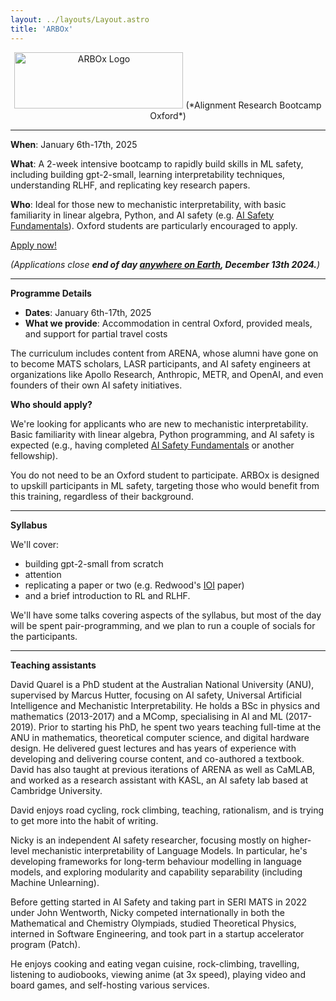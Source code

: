 ```yaml
---
layout: ../layouts/Layout.astro
title: 'ARBOx'
---
```


<div style='text-align: center;'>
<Image src="/src/logos/arboxtransparent.svg" alt="ARBOx Logo" width='270px' height='90px'/>
(*Alignment Research Bootcamp Oxford*)
</div>



---

**When**: January 6th-17th, 2025

**What**: A 2-week intensive bootcamp to rapidly build skills in ML safety, including building gpt-2-small, learning interpretability techniques, understanding RLHF, and replicating key research papers.

**Who**: Ideal for those new to mechanistic interpretability, with basic familiarity in linear algebra, Python, and AI safety (e.g. [AI Safety Fundamentals](https://aisafetyfundamentals.com)). Oxford students are particularly encouraged to apply.

[Apply now!](https://airtable.com/appYLUyQifgR31gwq/pag53x1mwSivabJAq/form)

*(Applications close **end of day [anywhere on Earth](https://time.is/Anywhere_on_Earth), December 13th 2024.**)*

---

**Programme Details**

- **Dates**: January 6th-17th, 2025
- **What we provide**: Accommodation in central Oxford, provided meals, and support for partial travel costs

The curriculum includes content from ARENA, whose alumni have gone on to become MATS scholars, LASR participants, and AI safety engineers at organizations like Apollo Research, Anthropic, METR, and OpenAI, and even founders of their own AI safety initiatives.

**Who should apply?**

We're looking for applicants who are new to mechanistic interpretability. Basic familiarity with linear algebra, Python programming, and AI safety is expected (e.g., having completed [AI Safety Fundamentals](https://aisafetyfundamentals.com) or another fellowship).

You do not need to be an Oxford student to participate. ARBOx is designed to upskill participants in ML safety, targeting those who would benefit from this training, regardless of their background.

---

**Syllabus**

We'll cover:
- building gpt-2-small from scratch
- attention
- replicating a paper or two (e.g. Redwood's [IOI](https://arxiv.org/pdf/2211.00593) paper)
- and a brief introduction to RL and RLHF.

We'll have some talks covering aspects of the syllabus, but most of the day will be spent pair-programming, and we plan to run a couple of socials for the participants.

---

**Teaching assistants**

<CommitteeItem name="David Quarel" href="https://davidquarel.github.io/" imageUrl="/src/images/david.png" role="Teaching assistant">
David Quarel is a PhD student at the Australian National University (ANU), supervised by Marcus Hutter, focusing on AI safety, Universal Artificial Intelligence and Mechanistic Interpretability. He holds a BSc in physics and mathematics (2013-2017) and a MComp, specialising in AI and ML (2017-2019). Prior to starting his PhD, he spent two years teaching full-time at the ANU in mathematics, theoretical computer science, and digital hardware design. He delivered guest lectures and has years of experience with developing and delivering course content, and co-authored a textbook. David has also taught at previous iterations of ARENA as well as CaMLAB, and worked as a research assistant with KASL, an AI safety lab based at Cambridge University.

David enjoys road cycling, rock climbing, teaching, rationalism, and is trying to get more into the habit of writing.
</CommitteeItem>

<CommitteeItem name="Nicky Pochinkov" href="https://nicky.pro/" imageUrl="/src/images/nicky.png" role="Teaching assistant">
Nicky is an independent AI safety researcher, focusing mostly on higher-level mechanistic interpretability of Language Models. In particular, he's developing frameworks for long-term behaviour modelling in language models, and exploring modularity and capability separability (including Machine Unlearning).

Before getting started in AI Safety and taking part in SERI MATS in 2022 under John Wentworth, Nicky competed internationally in both the Mathematical and Chemistry Olympiads, studied Theoretical Physics, interned in Software Engineering, and took part in a startup accelerator program (Patch).

He enjoys cooking and eating vegan cuisine, rock-climbing, travelling, listening to audiobooks, viewing anime (at 3x speed), playing video and board games, and self-hosting various services.

</CommitteeItem>